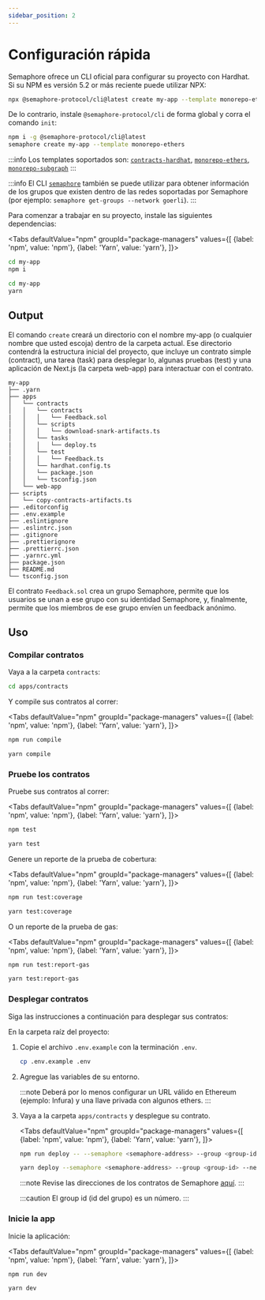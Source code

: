 ```yaml
---
sidebar_position: 2
---
```



# Configuración rápida

Semaphore ofrece un CLI oficial para configurar su proyecto con Hardhat. Si su NPM es versión 5.2 or más reciente puede utilizar NPX:

```bash
npx @semaphore-protocol/cli@latest create my-app --template monorepo-ethers
```

De lo contrario, instale `@semaphore-protocol/cli` de forma global y corra el comando `init`:

```bash
npm i -g @semaphore-protocol/cli@latest
semaphore create my-app --template monorepo-ethers
```

:::info
Los templates soportados son: [`contracts-hardhat`](https://github.com/semaphore-protocol/semaphore/tree/main/packages/cli-template-contracts-hardhat), [`monorepo-ethers`](https://github.com/semaphore-protocol/semaphore/tree/main/packages/cli-template-monorepo-ethers), [`monorepo-subgraph`](https://github.com/semaphore-protocol/semaphore/tree/main/packages/cli-template-monorepo-subgraph)
:::

:::info
El CLI [`semaphore`](https://github.com/semaphore-protocol/semaphore/tree/main/packages/cli) también se puede utilizar para obtener información de los grupos que existen dentro de las redes soportadas por Semaphore (por ejemplo: `semaphore get-groups --network goerli`).
:::

Para comenzar a trabajar en su proyecto, instale las siguientes dependencias:

<Tabs
defaultValue="npm"
groupId="package-managers"
values={[
{label: 'npm', value: 'npm'},
{label: 'Yarn', value: 'yarn'},
]}>
<TabItem value="npm">

```bash
cd my-app
npm i
```

</TabItem>
<TabItem value="yarn">

```bash
cd my-app
yarn
```

</TabItem>
</Tabs>

## Output

El comando `create` creará un directorio con el nombre my-app (o cualquier nombre que usted escoja) dentro de la carpeta actual. Ese directorio contendrá la estructura inicial del proyecto, que incluye un contrato simple (contract), una tarea (task) para desplegar lo, algunas pruebas (test) y una aplicación de Next.js (la carpeta web-app) para interactuar con el contrato.

```
my-app
├── .yarn
├── apps
│   └── contracts
│   │   └── contracts
|   │   │   └── Feedback.sol
│   │   └── scripts
|   │   │   └── download-snark-artifacts.ts
│   │   └── tasks
|   │   │   └── deploy.ts
│   │   └── test
|   │   │   └── Feedback.ts
│   │   └── hardhat.config.ts
│   │   └── package.json
│   │   └── tsconfig.json
│   └── web-app
├── scripts
│   └── copy-contracts-artifacts.ts
├── .editorconfig
├── .env.example
├── .eslintignore
├── .eslintrc.json
├── .gitignore
├── .prettierignore
├── .prettierrc.json
├── .yarnrc.yml
├── package.json
├── README.md
└── tsconfig.json
```

El contrato `Feedback.sol` crea un grupo Semaphore, permite que los usuarios se unan a ese grupo con su identidad Semaphore, y, finalmente, permite que los miembros de ese grupo envíen un feedback anónimo.

## Uso

### Compilar contratos

Vaya a la carpeta `contracts`:

```bash
cd apps/contracts
```

Y compile sus contratos al correr:

<Tabs
defaultValue="npm"
groupId="package-managers"
values={[
{label: 'npm', value: 'npm'},
{label: 'Yarn', value: 'yarn'},
]}>
<TabItem value="npm">

```bash
npm run compile
```

</TabItem>
<TabItem value="yarn">

```bash
yarn compile
```

</TabItem>
</Tabs>

### Pruebe los contratos

Pruebe sus contratos al correr:

<Tabs
defaultValue="npm"
groupId="package-managers"
values={[
{label: 'npm', value: 'npm'},
{label: 'Yarn', value: 'yarn'},
]}>
<TabItem value="npm">

```bash
npm test
```

</TabItem>
<TabItem value="yarn">

```bash
yarn test
```

</TabItem>
</Tabs>

Genere un reporte de la prueba de cobertura:

<Tabs
defaultValue="npm"
groupId="package-managers"
values={[
{label: 'npm', value: 'npm'},
{label: 'Yarn', value: 'yarn'},
]}>
<TabItem value="npm">

```bash
npm run test:coverage
```

</TabItem>
<TabItem value="yarn">

```bash
yarn test:coverage
```

</TabItem>
</Tabs>

O un reporte de la prueba de gas:

<Tabs
defaultValue="npm"
groupId="package-managers"
values={[
{label: 'npm', value: 'npm'},
{label: 'Yarn', value: 'yarn'},
]}>
<TabItem value="npm">

```bash
npm run test:report-gas
```

</TabItem>
<TabItem value="yarn">

```bash
yarn test:report-gas
```

</TabItem>
</Tabs>

### Desplegar contratos

Siga las instrucciones a continuación para desplegar sus contratos:

En la carpeta raíz del proyecto:

1. Copie el archivo `.env.example` con la terminación `.env`.

    ```bash
    cp .env.example .env
    ```

2. Agregue las variables de su entorno.

    :::note
    Deberá por lo menos configurar un URL válido en Ethereum (ejemplo: Infura) y una llave privada con algunos ethers.
    :::

3. Vaya a la carpeta `apps/contracts` y desplegue su contrato.

    <Tabs
    defaultValue="npm"
    groupId="package-managers"
    values={[
    {label: 'npm', value: 'npm'},
    {label: 'Yarn', value: 'yarn'},
    ]}>
    <TabItem value="npm">

    ```bash
    npm run deploy -- --semaphore <semaphore-address> --group <group-id> --network goerli
    ```

    </TabItem>
    <TabItem value="yarn">

    ```bash
    yarn deploy --semaphore <semaphore-address> --group <group-id> --network goerli
    ```

    </TabItem>
    </Tabs>

    :::note
    Revise las direcciones de los contratos de Semaphore [aquí](/docs/deployed-contracts).
    :::

    :::caution
    El group id (id del grupo) es un número.
    :::

### Inicie la app

Inicie la aplicación:

<Tabs
defaultValue="npm"
groupId="package-managers"
values={[
{label: 'npm', value: 'npm'},
{label: 'Yarn', value: 'yarn'},
]}>
<TabItem value="npm">

```bash
npm run dev
```

</TabItem>
<TabItem value="yarn">

```bash
yarn dev
```

</TabItem>
</Tabs>
